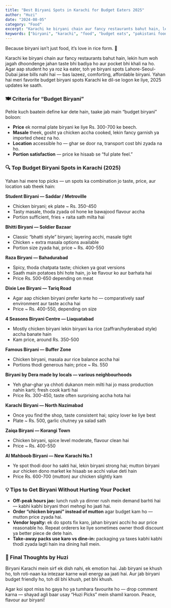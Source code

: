 ```yaml
---
title: "Best Biryani Spots in Karachi for Budget Eaters 2025"
author: "Huzi"
date: "2024-08-05"
category: "Food"
excerpt: "Karachi ke biryani chain aur fancy restaurants bahut hain, lekin hum woh jagah dhoondenge jahan taste bhi badiya ho aur pocket bhi khali na ho."
keywords: ["biryani", "karachi", "food", "budget eats", "pakistani food"]
---
```


Because biryani isn’t just food, it’s love in rice form. 🍛

Karachi ke biryani chain aur fancy restaurants bahut hain, lekin hum woh jagah dhoondenge jahan taste bhi badiya ho aur pocket bhi khali na ho. Agar aap student ho ya roz ka eater, toh ye biryani spots Lahore-Seoul-Dubai jaise bills nahi hai — bas lazeez, comforting, affordable biryani. Yahan hai meri favorite budget biryani spots Karachi ke dil-se logon ke liye, 2025 updates ke saath.

### 🍽️ Criteria for “Budget Biryani”

Pehle kuch baatein define kar dete hain, taake jab main “budget biryani” boloon:

- **Price** ek normal plate biryani ke liye Rs. 300-700 ke beech.
- **Masale** theek, gosht ya chicken accha cooked, lekin fancy garnish ya imported cheez na ho.
- **Location** accessible ho — ghar se door na, transport cost bhi zyada na ho.
- **Portion satisfaction** — price ke hisaab se “ful plate feel.”

### 🔍 Top Budget Biryani Spots in Karachi (2025)

Yahan hai mere top picks — un spots ka combination jo taste, price, aur location sab theek hain:

**Student Biryani — Saddar / Metroville**

- Chicken biryani; ek plate ~ Rs. 350-450
- Tasty masale, thoda zyada oil hone ke bawajood flavour accha
- Portion sufficient, fries + raita sath milta hai

**Bhitti Biryani — Soldier Bazaar**

- Classic “bhatti style” biryani; layering acchi, masale tight
- Chicken + extra masala options available
- Portion size zyada hai, price ~ Rs. 400-550

**Raza Biryani — Bahadurabad**

- Spicy, thoda chatpata taste; chicken ya goat versions
- Saath main potatoes bhi hote hain, jo ke flavour ko aur barhata hai
- Price Rs. 500-650 depending on meat

**Dixie Lee Biryani — Tariq Road**

- Agar aap chicken biryani prefer karte ho — comparatively saaf environment aur taste accha hai
- Price ~ Rs. 400-550, depending on size

**4 Seasons Biryani Centre — Liaquatabad**

- Mostly chicken biryani lekin biryani ka rice (zaffran/hyderabad style) accha banate hain
- Kam price, around Rs. 350-500

**Famous Biryani — Buffer Zone**

- Chicken biryani, masala aur rice balance accha hai
- Portions thodi generous hain; price ~ Rs. 550

**Biryani by Dera made by locals — various neighbourhoods**

- Yeh ghar-ghar ya chhoti dukanon mein milti hai jo mass production nahin karti; fresh cook karti hai
- Price Rs. 300-450, taste often surprising accha hota hai

**Karachi Biryani — North Nazimabad**

- Once you find the shop, taste consistent hai; spicy lover ke liye best
- Plate ~ Rs. 500, garlic chutney ya salad sath

**Zaiqa Biryani — Korangi Town**

- Chicken biryani, spice level moderate, flavour clean hai
- Price ~ Rs. 400-550

**Al Mahboob Biryani — New Karachi No.1**

- Ye spot thodi door ho sakti hai, lekin biryani strong hai; mutton biryani aur chicken dono market ke hisaab se acchi value deti hain
- Price Rs. 600-700 (mutton) aur chicken slightly kam

### 💡 Tips to Get Biryani Without Hurting Your Pocket

- **Off-peak hours jao:** lunch rush ya dinner rush mein demand barhti hai — kabhi kabhi biryani thori mehngi ho jaati hai.
- **Order “chicken biryani” instead of mutton** agar budget kam ho — mutton price zyada hai.
- **Vendor loyalty:** ek do spots fix karo, jahan biryani acchi ho aur price reasonable ho. Repeat orderers ke liye sometimes owner thodi discount ya better piece de dete hain.
- **Take-away packs use karo vs dine-in:** packaging ya taxes kabhi kabhi thodi zyada lagti hain ina dining hall mein.

### 🌿 Final Thoughts by Huzi

Biryani Karachi mein sirf ek dish nahi, ek emotion hai.
Jab biryani se khush ho, toh roti-naan ka intezaar karne wali energy aa jaati hai. Aur jab biryani budget friendly ho, toh dil bhi khush, pet bhi khush.

Agar koi spot miss ho gaya ho ya tumhara favourite ho — drop comment karna — shayad agli baar usay “Huzi Picks” mein shamil karoon. Peace, flavour aur biryani!
